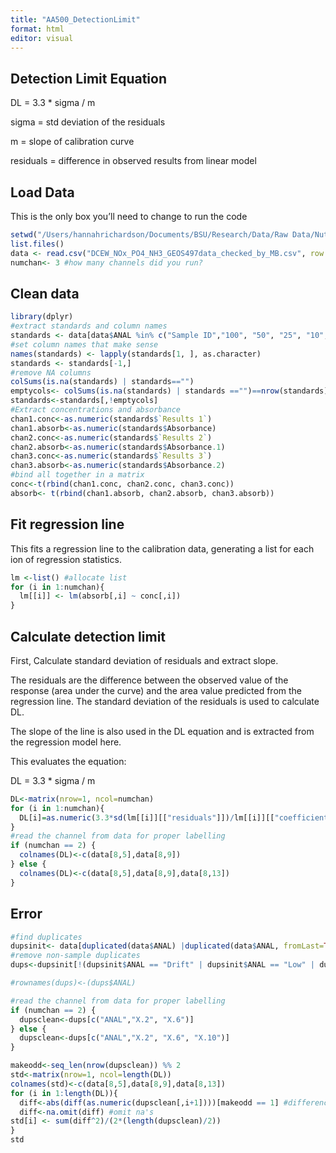 ```yaml
---
title: "AA500_DetectionLimit"
format: html
editor: visual
---
```


## Detection Limit Equation

DL = 3.3 \* sigma / m

sigma = std deviation of the residuals

m = slope of calibration curve

residuals = difference in observed results from linear model

## Load Data

This is the only box you'll need to change to run the code

```r
setwd("/Users/hannahrichardson/Documents/BSU/Research/Data/Raw Data/Nutrient Analyzer") #where do your files live?
list.files()
data <- read.csv("DCEW_NOx_PO4_NH3_GEOS497data_checked_by_MB.csv", row.names=NULL) #change the name of the file
numchan<- 3 #how many channels did you run?
```

## Clean data

```r
library(dplyr)
#extract standards and column names
standards <- data[data$ANAL %in% c("Sample ID","100", "50", "25", "10", "5", "2", "blank"),]
#set column names that make sense
names(standards) <- lapply(standards[1, ], as.character)
standards <- standards[-1,] 
#remove NA columns
colSums(is.na(standards) | standards=="")
emptycols<- colSums(is.na(standards) | standards =="")==nrow(standards)
standards<-standards[,!emptycols]
#Extract concentrations and absorbance
chan1.conc<-as.numeric(standards$`Results 1`)
chan1.absorb<-as.numeric(standards$Absorbance)
chan2.conc<-as.numeric(standards$`Results 2`)
chan2.absorb<-as.numeric(standards$Absorbance.1)
chan3.conc<-as.numeric(standards$`Results 3`)
chan3.absorb<-as.numeric(standards$Absorbance.2)
#bind all together in a matrix
conc<-t(rbind(chan1.conc, chan2.conc, chan3.conc))
absorb<- t(rbind(chan1.absorb, chan2.absorb, chan3.absorb))
```

## Fit regression line

This fits a regression line to the calibration data, generating a list for each ion of regression statistics.

```r
lm <-list() #allocate list
for (i in 1:numchan){
  lm[[i]] <- lm(absorb[,i] ~ conc[,i])
}
```

## Calculate detection limit

First, Calculate standard deviation of residuals and extract slope.

The residuals are the difference between the observed value of the response (area under the curve) and the area value predicted from the regression line. The standard deviation of the residuals is used to calculate DL.

The slope of the line is also used in the DL equation and is extracted from the regression model here.

This evaluates the equation:

DL = 3.3 \* sigma / m

```r
DL<-matrix(nrow=1, ncol=numchan)
for (i in 1:numchan){
  DL[i]=as.numeric(3.3*sd(lm[[i]][["residuals"]])/lm[[i]][["coefficients"]][2])
}
#read the channel from data for proper labelling 
if (numchan == 2) {
  colnames(DL)<-c(data[8,5],data[8,9])
} else {
  colnames(DL)<-c(data[8,5],data[8,9],data[8,13])
}
```

## Error

```r
#find duplicates
dupsinit<- data[duplicated(data$ANAL) |duplicated(data$ANAL, fromLast=TRUE),]
#remove non-sample duplicates
dups<-dupsinit[!(dupsinit$ANAL == "Drift" | dupsinit$ANAL == "Low" | dupsinit$ANAL == "Baseline"),]

#rownames(dups)<-(dups$ANAL)

#read the channel from data for proper labelling 
if (numchan == 2) {
  dupsclean<-dups[c("ANAL","X.2", "X.6")]
} else {
  dupsclean<-dups[c("ANAL","X.2", "X.6", "X.10")]
}

makeodd<-seq_len(nrow(dupsclean)) %% 2
std<-matrix(nrow=1, ncol=length(DL))
colnames(std)<-c(data[8,5],data[8,9],data[8,13])
for (i in 1:length(DL)){
  diff<-abs(diff(as.numeric(dupsclean[,i+1])))[makeodd == 1] #difference between rows, just saving the pairs of the same samples. 
  diff<-na.omit(diff) #omit na's 
std[i] <- sum(diff^2)/(2*(length(dupsclean)/2))
}
std 
```
